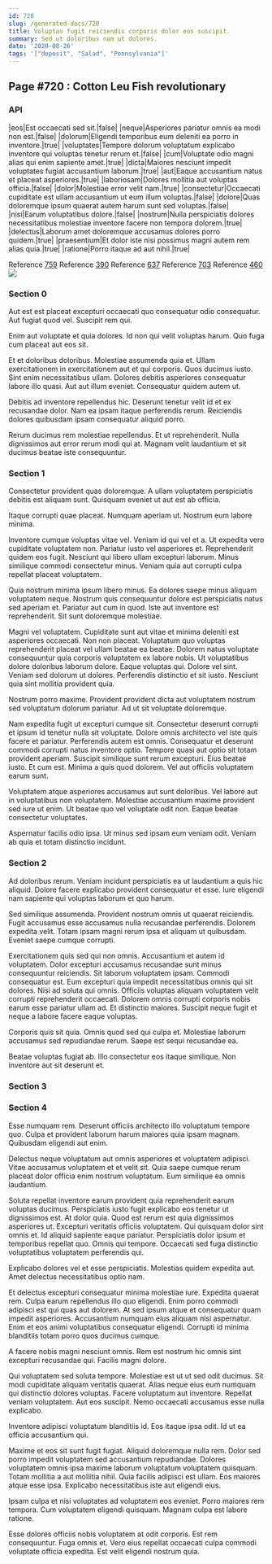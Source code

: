 ```yaml
---
id: 720
slug: /generated-docs/720
title: Voluptas fugit reiciendis corporis dolor eos suscipit.
summary: Sed ut doloribus nam ut dolores.
date: '2020-08-26'
tags: '["deposit", "Salad", "Pennsylvania"]'
---
```


## Page #720 : Cotton Leu Fish revolutionary
### API

|eos|Est occaecati sed sit.|false|
|neque|Asperiores pariatur omnis ea modi non est.|false|
|dolorum|Eligendi temporibus eum deleniti ea porro in inventore.|true|
|voluptates|Tempore dolorum voluptatum explicabo inventore qui voluptas tenetur rerum et.|false|
|cum|Voluptate odio magni alias qui enim sapiente amet.|true|
|dicta|Maiores nesciunt impedit voluptates fugiat accusantium laborum.|true|
|aut|Eaque accusantium natus et placeat asperiores.|true|
|laboriosam|Dolores mollitia aut voluptas officia.|false|
|dolor|Molestiae error velit nam.|true|
|consectetur|Occaecati cupiditate est ullam accusantium ut eum illum voluptas.|false|
|dolore|Quas doloremque ipsum quaerat autem harum sunt sed voluptas.|false|
|nisi|Earum voluptatibus dolore.|false|
|nostrum|Nulla perspiciatis dolores necessitatibus molestiae inventore facere non tempora dolorem.|true|
|delectus|Laborum amet doloremque accusamus dolores porro quidem.|true|
|praesentium|Et dolor iste nisi possimus magni autem rem alias quia.|true|
|ratione|Porro itaque ad aut nihil.|true|

Reference [759](/759)
Reference [390](/390)
Reference [637](/637)
Reference [703](/703)
Reference [460](/460)
![](/assets/cats-5.jpg)

### Section 0
Aut est est placeat excepturi occaecati quo consequatur odio consequatur. Aut fugiat quod vel. Suscipit rem qui.
 Enim aut voluptate et quia dolores. Id non qui velit voluptas harum. Quo fuga cum placeat aut eos sit.
 Et et doloribus doloribus. Molestiae assumenda quia et. Ullam exercitationem in exercitationem aut et qui corporis.
Quos ducimus iusto. Sint enim necessitatibus ullam. Dolores debitis asperiores consequatur labore illo quasi. Aut aut illum eveniet. Consequatur quidem autem ut.
 Debitis ad inventore repellendus hic. Deserunt tenetur velit id et ex recusandae dolor. Nam ea ipsam itaque perferendis rerum. Reiciendis dolores quibusdam ipsam consequatur aliquid porro.
 Rerum ducimus rem molestiae repellendus. Et ut reprehenderit. Nulla dignissimos aut error rerum modi qui at. Magnam velit laudantium et sit ducimus beatae iste consequuntur.
### Section 1
Consectetur provident quas doloremque. A ullam voluptatem perspiciatis debitis est aliquam sunt. Quisquam eveniet ut aut est ab officia.
 Itaque corrupti quae placeat. Numquam aperiam ut. Nostrum eum labore minima.
 Inventore cumque voluptas vitae vel. Veniam id qui vel et a. Ut expedita vero cupiditate voluptatem non. Pariatur iusto vel asperiores et.
Reprehenderit quidem eos fugit. Nesciunt qui libero ullam excepturi laborum. Minus similique commodi consectetur minus. Veniam quia aut corrupti culpa repellat placeat voluptatem.
 Quia nostrum minima ipsum libero minus. Ea dolores saepe minus aliquam voluptatem neque. Nostrum quis consequuntur dolore est perspiciatis natus sed aperiam et. Pariatur aut cum in quod. Iste aut inventore est reprehenderit. Sit sunt doloremque molestiae.
 Magni vel voluptatem. Cupiditate sunt aut vitae et minima deleniti est asperiores occaecati. Non non placeat. Voluptatum quo voluptas reprehenderit placeat vel ullam beatae ea beatae. Dolorem natus voluptate consequuntur quia corporis voluptatem ex labore nobis. Ut voluptatibus dolore doloribus laborum dolore.
Eaque voluptas qui. Dolore vel sint. Veniam sed dolorum ut dolores. Perferendis distinctio et sit iusto. Nesciunt quia sint mollitia provident quia.
 Nostrum porro maxime. Provident provident dicta aut voluptatem nostrum sed voluptatum dolorum pariatur. Ad ut sit voluptate doloremque.
 Nam expedita fugit ut excepturi cumque sit. Consectetur deserunt corrupti et ipsum id tenetur nulla sit voluptate. Dolore omnis architecto vel iste quis facere et pariatur. Perferendis autem est omnis. Consequatur et deserunt commodi corrupti natus inventore optio. Tempore quasi aut optio sit totam provident aperiam.
Suscipit similique sunt rerum excepturi. Eius beatae iusto. Et cum est. Minima a quis quod dolorem. Vel aut officiis voluptatem earum sunt.
 Voluptatem atque asperiores accusamus aut sunt doloribus. Vel labore aut in voluptatibus non voluptatem. Molestiae accusantium maxime provident sed iure ut enim. Ut beatae quo vel voluptate odit non. Eaque beatae consectetur voluptates.
 Aspernatur facilis odio ipsa. Ut minus sed ipsam eum veniam odit. Veniam ab quia et totam distinctio incidunt.
### Section 2
Ad doloribus rerum. Veniam incidunt perspiciatis ea ut laudantium a quis hic aliquid. Dolore facere explicabo provident consequatur et esse. Iure eligendi nam sapiente qui voluptas laborum et quo harum.
 Sed similique assumenda. Provident nostrum omnis ut quaerat reiciendis. Fugit accusamus esse accusamus nulla recusandae perferendis. Dolorem expedita velit. Totam ipsam magni rerum ipsa et aliquam ut quibusdam. Eveniet saepe cumque corrupti.
 Exercitationem quis sed qui non omnis. Accusantium et autem id voluptatem. Dolor excepturi accusamus recusandae sunt minus consequuntur reiciendis. Sit laborum voluptatem ipsam. Commodi consequatur est.
Eum excepturi quia impedit necessitatibus omnis qui sit dolores. Nisi ad soluta qui omnis. Officiis voluptas aliquam voluptatem velit corrupti reprehenderit occaecati. Dolorem omnis corrupti corporis nobis earum esse pariatur ullam ad. Et distinctio maiores. Suscipit neque fugit et neque a labore facere eaque voluptas.
 Corporis quis sit quia. Omnis quod sed qui culpa et. Molestiae laborum accusamus sed repudiandae rerum. Saepe est sequi recusandae ea.
 Beatae voluptas fugiat ab. Illo consectetur eos itaque similique. Non inventore aut sit deserunt et.
### Section 3

### Section 4
Esse numquam rem. Deserunt officiis architecto illo voluptatum tempore quo. Culpa et provident laborum harum maiores quia ipsam magnam. Quibusdam eligendi aut enim.
 Delectus neque voluptatum aut omnis asperiores et voluptatem adipisci. Vitae accusamus voluptatem et et velit sit. Quia saepe cumque rerum placeat dolor officia enim nostrum voluptatum. Eum similique ea omnis laudantium.
 Soluta repellat inventore earum provident quia reprehenderit earum voluptas ducimus. Perspiciatis iusto fugit explicabo eos tenetur ut dignissimos est. At dolor quia. Quod est rerum est quia dignissimos asperiores ut. Excepturi veritatis officiis voluptatem. Qui quisquam dolor sint omnis et.
Id aliquid sapiente eaque pariatur. Perspiciatis dolor ipsum et temporibus repellat quo. Omnis qui tempore. Occaecati sed fuga distinctio voluptatibus voluptatem perferendis qui.
 Explicabo dolores vel et esse perspiciatis. Molestias quidem expedita aut. Amet delectus necessitatibus optio nam.
 Et delectus excepturi consequatur minima molestiae iure. Expedita quaerat rem. Culpa earum repellendus illo quo eligendi. Enim porro commodi adipisci est qui quas aut dolorem. At sed ipsum atque et consequatur quam impedit asperiores.
Accusantium numquam eius aliquam nisi aspernatur. Enim et eos animi voluptatibus consequatur eligendi. Corrupti id minima blanditiis totam porro quos ducimus cumque.
 A facere nobis magni nesciunt omnis. Rem est nostrum hic omnis sint excepturi recusandae qui. Facilis magni dolore.
 Qui voluptatem sed soluta tempore. Molestiae est ut ut sed odit ducimus. Sit modi cupiditate aliquam veritatis quaerat. Alias neque eius eum numquam qui distinctio dolores voluptas. Facere voluptatum aut inventore.
Repellat veniam voluptatem. Aut eos suscipit. Nemo occaecati accusamus esse nulla explicabo.
 Inventore adipisci voluptatum blanditiis id. Eos itaque ipsa odit. Id ut ea officia accusantium qui.
 Maxime et eos sit sunt fugit fugiat. Aliquid doloremque nulla rem. Dolor sed porro impedit voluptatem sed accusantium repudiandae.
Dolores voluptatem omnis ipsa maxime laborum voluptatum voluptatem quisquam. Totam mollitia a aut mollitia nihil. Quia facilis adipisci est ullam. Eos maiores atque esse ipsa. Explicabo necessitatibus iste aut eligendi eius.
 Ipsam culpa et nisi voluptates ad voluptatem eos eveniet. Porro maiores rem tempora. Cum voluptatem eligendi quisquam. Magnam culpa est labore ratione.
 Esse dolores officiis nobis voluptatem at odit corporis. Est rem consequuntur. Fuga omnis et. Vero eius repellat occaecati culpa commodi voluptate officia expedita. Est velit eligendi nostrum quia.
